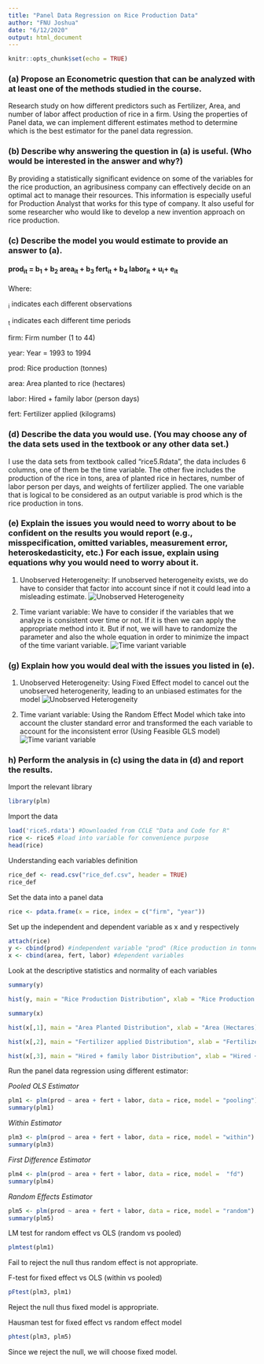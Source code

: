 ```yaml
---
title: "Panel Data Regression on Rice Production Data"
author: "FNU Joshua"
date: "6/12/2020"
output: html_document
---
```


```r
knitr::opts_chunk$set(echo = TRUE)
```

### (a) Propose an Econometric question that can be analyzed with at least one of the methods studied in the course. 
Research study on how different predictors such as Fertilizer, Area, and number of labor affect production of rice in a firm. Using the properties of Panel data, we can implement different estimates method to determine which is the best estimator for the panel data regression.

### (b) Describe why answering the question in (a) is useful.  (Who would be interested in the answer and why?)
By providing a statistically significant evidence on some of the variables for the rice production, an agribusiness company can effectively decide on an optimal act to manage their resources. This information is especially useful for Production Analyst that works for this type of company. It also useful for some researcher who would like to develop a new invention approach on rice production. 

### (c) Describe the model you would estimate to provide an answer to (a).
#### prod~it~ = b~1~ + b~2~ area~it~ + b~3~ fert~it~ + b~4~ labor~it~ + u~i~+ e~it~

Where:

~i~ indicates each different observations

~t~ indicates each different time periods

firm:	 Firm number (1 to 44)
  
year:	 Year = 1993 to 1994
	
prod:	 Rice production (tonnes)
	
area:	 Area planted to rice (hectares)
	
labor: Hired + family labor (person days)
	
fert:	 Fertilizer applied (kilograms)

### (d)  Describe the data you would use. (You may choose any of the data sets used in the textbook or any other data set.)

I use the data sets from textbook called "rice5.Rdata", the data includes 6 columns, one of them be the time variable. The other five includes the production of the rice in tons, area of planted rice in hectares, number of labor person per days, and weights of fertilizer applied. The one variable that is logical to be considered as an output variable is prod which is the rice production in tons.

### (e) Explain the issues you would need to worry about to be confident on the results you would report (e.g., misspecification, omitted variables, measurement error, heteroskedasticity, etc.)  For each issue, explain using equations why you would need to worry about it. 

1. Unobserved Heterogeneity: If unobserved heterogeneity exists, we do have to consider that factor into account since if not it could lead into a misleading estimate. 
![Unobserved Heterogeneity](e1.JPG)

2. Time variant variable: We have to consider if the variables that we analyze is consistent over time or not. If it is then we can apply the appropriate method into it. But if not, we will have to randomize the parameter and also the whole equation in order to minimize the impact of the time variant variable.
![Time variant variable](e2.JPG)


### (g) Explain how you would deal with the issues you listed in (e). 
1. Unobserved Heterogeneity: Using Fixed Effect model to cancel out the unobserved heterogenerity, leading to an unbiased estimates for the model
![Unobserved Heterogeneity](g1.JPG)


2. Time variant variable: Using the Random Effect Model which take into account the cluster standard error and transformed the each variable to account for the inconsistent error (Using Feasible GLS model)
![Time variant variable](g2.JPG)

### h) Perform the analysis in (c) using the data in (d) and report the results. 
Import the relevant library
```r
library(plm)
```

Import the data
```r
load('rice5.rdata') #Downloaded from CCLE "Data and Code for R"
rice <- rice5 #load into variable for convenience purpose
head(rice)
```

Understanding each variables definition
```r
rice_def <- read.csv("rice_def.csv", header = TRUE)
rice_def
```

Set the data into a panel data
```r
rice <- pdata.frame(x = rice, index = c("firm", "year"))
```

Set up the independent and dependent variable as x and y respectively
```r
attach(rice)
y <- cbind(prod) #independent variable "prod" (Rice production in tonnes) 
x <- cbind(area, fert, labor) #dependent variables 
```

Look at the descriptive statistics and normality of each variables
```r
summary(y)
```
```r
hist(y, main = "Rice Production Distribution", xlab = "Rice Production (tonnes)")
```

```r
summary(x)
```
```r
hist(x[,1], main = "Area Planted Distribution", xlab = "Area (Hectares)")
```

```r
hist(x[,2], main = "Fertilizer applied Distribution", xlab = "Fertilizer applied (Kilogram)")
```

```r
hist(x[,3], main = "Hired + family labor Distribution", xlab = "Hired + family labor (Person days)")
```


Run the panel data regression using different estimator:

_Pooled OLS Estimator_
```r
plm1 <- plm(prod ~ area + fert + labor, data = rice, model = "pooling")
summary(plm1)
```

_Within Estimator_
```r
plm3 <- plm(prod ~ area + fert + labor, data = rice, model = "within")
summary(plm3)
```

_First Difference Estimator_
```r
plm4 <- plm(prod ~ area + fert + labor, data = rice, model =  "fd")
summary(plm4)
```

_Random Effects Estimator_
```r
plm5 <- plm(prod ~ area + fert + labor, data = rice, model = "random")
summary(plm5)
```

LM test for random effect vs OLS (random vs pooled)
```r
plmtest(plm1)
```
Fail to reject the null thus random effect is not appropriate.

F-test for fixed effect vs OLS (within vs pooled)
```r
pFtest(plm3, plm1)
```
Reject the null thus fixed model is appropriate.

Hausman test for fixed effect vs random effect model
```r
phtest(plm3, plm5)
```
Since we reject the null, we will choose fixed model.











